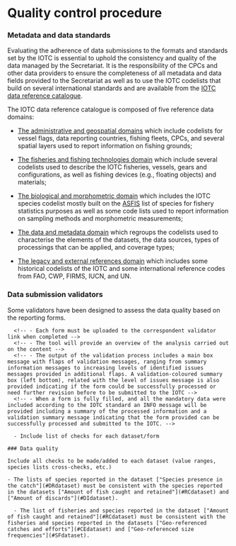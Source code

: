 # Quality control procedure {#QualitySection}

### Metadata and data standards

Evaluating the adherence of data submissions to the formats and standards set by the IOTC is essential to uphold the consistency and quality of the data managed by the Secretariat. It is the responsibility of the CPCs and other data providers to ensure the completeness of all metadata and data fields provided to the Secretariat as well as to use the IOTC codelists that build on several international standards and are available from the [IOTC data reference catalogue](https://data.iotc.org/reference/latest/).

The IOTC data reference catalogue is composed of five reference data domains:

- [The administrative and geospatial domains](https://data.iotc.org/reference/latest/#Administrative_and_geospatial_domains) which include codelists for vessel flags, data reporting countries, fishing fleets, CPCs, and several spatial layers used to report information on fishing grounds;

- [The fisheries and fishing technologies domain](https://data.iotc.org/reference/latest/domain/fisheries) which include several codelists used to describe the IOTC fisheries, vessels, gears and configurations, as well as fishing devices (e.g., floating objects) and materials;

- [The biological and morphometric domain](https://data.iotc.org/reference/latest/domain/biological) which includes the IOTC species codelist mostly built on the [ASFIS](https://data.apps.fao.org/catalog/dataset/cwp-asfis) list of species for fishery statistics purposes as well as some code lists used to report information on sampling methods and morphometric measurements;

- [The data and metadata domain](https://data.iotc.org/reference/latest/domain/data) which regroups the codelists used to characterise the elements of the datasets, the data sources, types of processings that can be applied, and coverage types;

- [The legacy and external references domain](https://data.iotc.org/reference/latest/domain/legacy) which includes some historical codelists of the IOTC and some international reference codes from FAO, CWP, FIRMS, IUCN, and UN.

<!-- Contact the Secretariat in case of missing value in the code list and explanation required -->

### Data submission validators

Some validators have been designed to assess the data quality based on the reporting forms.

<!-- - Check of consistency of the fields [Reporting entity](#repentity) and [flag state](#repflagstate) -->
<!-- - Grid areas must be in the [IOTC area of competence](#iotcareaofcompetence) -->
<!-- - Negative values not authorised -->
<!-- - 0 values should be converted to empty cells (NA) -->
<!-- - Effort units should be different when different units are reported -->
<!-- - Warning for gear and species aggregates -->
<!-- - Error for CE and SF in case of gear aggregate? -->
<!-- - Species aggregates not possible for the size-frequency dataset -->
<!-- - Grid areas for surface fisheries of maximum spatial resolution of 1&deg;x1&deg; -->
<!-- - Grid areas for longline fisheries of maximum spatial resolution of 5&deg;x5&deg; -->

      <!-- - Each form must be uploaded to the correspondent validator link when completed -->
      <!-- - The tool will provide an overview of the analysis carried out on the content -->
      <!-- - The output of the validation process includes a main box message with flaps of validation messages, ranging from summary information messages to increasing levels of identified issues messages provided in additional flaps. A validation-coloured summary box (left bottom), related with the level of issues message is also provided indicating if the form could be successfully processed or need further revision before to be submitted to the IOTC -->
      <!-- - When a form is fully filled, and all the mandatory data were included according to the IOTC standard an INFO message will be provided including a summary of the processed information and a validation summary message indicating that the form provided can be successfully processed and submitted to the IOTC. -->
      
      - Include list of checks for each dataset/form
    
    ### Data quality
    
    Include all checks to be made/added to each dataset (value ranges, species lists cross-checks, etc.)
    
    - The lists of species reported in the dataset ["Species presence in the catch"](#DRdataset) must be consistent with the species reported in the datasets ["Amount of fish caught and retained"](#RCdataset) and ["Amount of discards"](#DIdataset).
      
      - The list of fisheries and species reported in the dataset ["Amount of fish caught and retained"](#RCdataset) must be consistent with the fisheries and species reported in the datasets ["Geo-referenced catches and efforts"](#CEdataset) and ["Geo-referenced size frequencies"](#SFdataset).